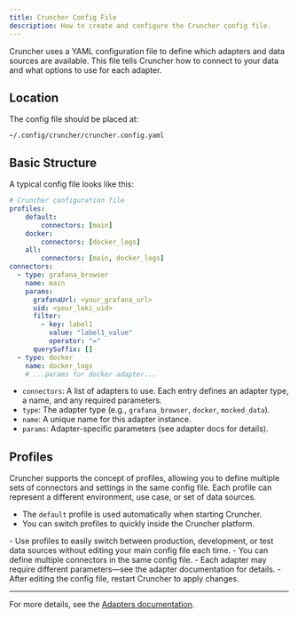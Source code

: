 ```yaml
---
title: Cruncher Config File
description: How to create and configure the Cruncher config file.
---
```


Cruncher uses a YAML configuration file to define which adapters and data sources are available. This file tells Cruncher how to connect to your data and what options to use for each adapter.

## Location

The config file should be placed at:

```
~/.config/cruncher/cruncher.config.yaml
```

## Basic Structure

A typical config file looks like this:

```yaml
# Cruncher configuration file
profiles:
    default:
        connectors: [main]
    docker:
        connectors: [docker_logs]
    all:
        connectors: [main, docker_logs]
connectors:
  - type: grafana_browser
    name: main
    params:
      grafanaUrl: <your_grafana_url>
      uid: <your_loki_uid>
      filter:
        - key: label1
          value: "label1_value"
          operator: "="
      querySuffix: []
  - type: docker
    name: docker_logs
    # ...params for docker adapter...
```

- `connectors`: A list of adapters to use. Each entry defines an adapter type, a name, and any required parameters.
- `type`: The adapter type (e.g., `grafana_browser`, `docker`, `mocked_data`).
- `name`: A unique name for this adapter instance.
- `params`: Adapter-specific parameters (see adapter docs for details).

## Profiles

Cruncher supports the concept of profiles, allowing you to define multiple sets of connectors and settings in the same config file. Each profile can represent a different environment, use case, or set of data sources.

- The `default` profile is used automatically when starting Cruncher.
- You can switch profiles to quickly inside the Cruncher platform.

<Aside type="tip">
- Use profiles to easily switch between production, development, or test data sources without editing your main config file each time.
- You can define multiple connectors in the same config file.
- Each adapter may require different parameters—see the adapter documentation for details.
- After editing the config file, restart Cruncher to apply changes.
</Aside>

---

For more details, see the [Adapters documentation](/getting-started/04-adapters).

